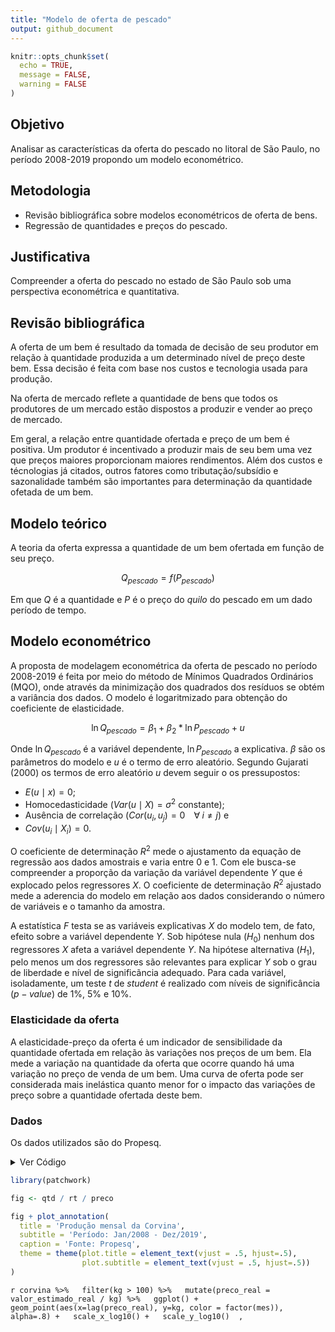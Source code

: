 ```yaml
---
title: "Modelo de oferta de pescado"
output: github_document
---
```


```r
knitr::opts_chunk$set(
  echo = TRUE,
  message = FALSE,
  warning = FALSE
)
```

## Objetivo

Analisar as características da oferta do pescado no litoral de São Paulo, no período 2008-2019 propondo um modelo econométrico.

## Metodologia

 * Revisão bibliográfica sobre modelos econométricos de oferta de bens.
 * Regressão de quantidades e preços do pescado.
 
## Justificativa

Compreender a oferta do pescado no estado de São Paulo sob uma perspectiva econométrica e quantitativa.

## Revisão bibliográfica

A oferta de um bem é resultado da tomada de decisão de seu produtor em relação à quantidade produzida a um determinado nível de preço deste bem. Essa decisão é feita com base nos custos e tecnologia usada para produção.

Na oferta de mercado reflete a quantidade de bens que todos os produtores de um mercado estão dispostos a produzir e vender ao preço de mercado.

Em geral, a relação entre quantidade ofertada e preço de um bem é positiva. Um produtor é incentivado a produzir mais de seu bem uma vez que preços maiores proporcionam maiores rendimentos. Além dos custos e técnologias já citados, outros fatores como tributação/subsídio e sazonalidade também são importantes para determinação da quantidade ofetada de um bem.

## Modelo teórico

A teoria da oferta expressa a quantidade de um bem ofertada em função de seu preço.

$$Q_{pescado} = f(P_{pescado})$$

Em que $Q$ é a quantidade e $P$ é o preço do *quilo* do pescado em um dado período de tempo.

## Modelo econométrico

A proposta de modelagem econométrica da oferta de pescado  no período 2008-2019 é feita por meio do método de Mínimos Quadrados Ordinários (MQO), onde através da minimização dos quadrados dos resíduos se obtém a variância dos dados. O modelo é logaritmizado para obtenção do coeficiente de elasticidade.

$$\ln{Q_{pescado}} = \beta_{1} + \beta_{2} * \ln{P_{pescado}} + u$$

Onde $\ln{Q_{pescado}}$ é a variável dependente, $\ln{P_{pescado}}$ a explicativa. $\beta$ são os parâmetros do modelo e $u$ é o termo de erro aleatório. Segundo Gujarati (2000) os termos de erro aleatório $u$ devem seguir o os pressupostos:
 
  * $E(u \mid x) = 0$;
  * Homocedasticidade ($Var(u \mid X) = \sigma^{2}$ constante);
  * Ausência de correlação ($Cor(u_i, u_j) = 0 \;\;\;\; \forall \; i \ne j$) e 
  * $Cov(u_i \mid X_i) = 0$.

O coeficiente de determinação $R^2$ mede o ajustamento da equação de regressão aos dados amostrais e varia entre $0$ e $1$. Com ele busca-se compreender a proporção da variação da variável dependente $Y$ que é explocado pelos regressores $X$. O coeficiente de determinação $R^2$ ajustado mede a aderencia do modelo em relação aos dados considerando o número de variáveis e o tamanho da amostra.

A estatística $F$ testa se as variáveis explicativas $X$ do modelo tem, de fato, efeito sobre a variável dependente $Y$. Sob hipótese nula ($H_0$) nenhum dos regressores $X$ afeta a variável dependente $Y$. Na hipótese alternativa ($H_1$), pelo menos um dos regressores são relevantes para explicar $Y$ sob o grau de liberdade e nível de significãncia adequado. Para cada variável, isoladamente, um teste $t$ de *student* é realizado com níveis de significância ($p-value$) de 1\%, 5\% e 10\%.

### Elasticidade da oferta

A elasticidade-preço da oferta é um indicador de sensibilidade da quantidade ofertada em relação às variações nos preços de um bem. Ela mede a variação na quantidade da oferta que ocorre quando há uma variação no preço de venda de um bem. Uma curva de oferta pode ser considerada mais inelástica quanto menor for o impacto das variações de preço sobre a quantidade ofertada deste bem.

### Dados

Os dados utilizados são do Propesq.

<details>
    <summary>
    Ver Código
    </summary>

```r
library(tidyverse)
library(kableExtra)
library(lubridate)

propesq <- "../data/propesq.rds" %>% read_rds()

#BETSsearch(description = "IPCA", lang = 'pt')
ipca_ts <- BETS::BETSget(code = "433")

ipca <- tibble(ipca = as.numeric(ipca_ts) / 100,
               periodo = seq(ymd('1980-01-01'), ymd('2020-03-01'), by = 'month')
               )

base <- c(100)
base_100 <- c()

for(i in 1:length(ipca$ipca)) {
  
  base_100 <- (1 + ipca$ipca[i]) * base[i]
  
  base <- c(base, base_100)
}

ipca <- ipca %>% mutate(base = base[-1])

corvina <- propesq %>% 
  filter(valor_estimado > 0 & pescado == "Corvina" & ano > 2007) %>%
  left_join(., ipca, by="periodo")

ipca_jun2018 <- ipca %>% filter(periodo == as.Date("2018-06-01")) %>% pull(base)

corvina <- corvina %>% 
  mutate(valor_estimado_real = valor_estimado * ipca_jun2018 / base)


qtd <- corvina %>% 
  #filter(ano > 2015) %>% 
  group_by(pescado, periodo) %>%
  mutate(kg = sum(kg)) %>%
  ggplot() +
  geom_line(aes(x=periodo, y=kg/1000), color = "darkblue") +
  labs(y = "",
       x="",
       title = "Produção (ton.)") +
  scale_x_date(date_breaks = "1 year", date_labels = "%Y") +
  scale_y_continuous(breaks = seq(0,500, 100),
                     labels = paste0(seq(0,500, 100),"t"),
                     limits = c(0,500)) +
  theme_bw()


kg <- corvina %>% 
  #filter(ano > 2015) %>% 
  group_by(pescado, periodo) %>%
  mutate(kg = sum(kg))

rt <- corvina %>% 
  #filter(ano > 2015) %>% 
  group_by(pescado, periodo) %>%
  mutate(valor_estimado_real = sum(valor_estimado_real),
         valor_estimado_nominal = sum(valor_estimado)) %>%
  ggplot() +
  geom_line(aes(x=periodo, y=valor_estimado_real/1000), color = "darkgreen") +
  geom_line(aes(x = periodo, y = valor_estimado_nominal/1000), color = "darkred", alpha=0.5) +
  labs(y = "",
       x="",
       title = "Valor estimado (R$/mil)") +
  scale_x_date(date_breaks = "1 year", date_labels = "%Y") +
  scale_y_continuous(breaks = seq(0,2500, 250),
                     labels = paste0("R$", seq(0,2500, 250)),
                     limits = c(0,2500)) +
  theme_bw()


preco <- corvina %>%
  group_by(pescado, periodo) %>%
  mutate(valor_estimado_real = sum(valor_estimado_real),
         valor_estimado = sum(valor_estimado),
         kg = sum(kg),
         preco_real = valor_estimado_real / kg,
         preco_nominal = valor_estimado / kg) %>%
  ggplot() +
  geom_line(aes(x = periodo, y = preco_real), color = "darkgreen") +
  geom_line(aes(x = periodo, y = preco_nominal), color = "darkred", alpha=0.5) +
  labs(y = "",
       x="",
       title = "Valor unitário (R$/Kg)") + 
  scale_y_continuous(breaks = seq(0, 9.5, 1),
                     labels = paste0("R$", seq(0, 9.5, 1), ",00"),
                     limits = c(0, 9.5)) +
  scale_x_date(date_breaks = '1 year', date_labels = "%Y") +
  theme_bw()
```

</details>

```r
library(patchwork)

fig <- qtd / rt / preco

fig + plot_annotation(
  title = 'Produção mensal da Corvina',
  subtitle = 'Período: Jan/2008 - Dez/2019',
  caption = 'Fonte: Propesq',
  theme = theme(plot.title = element_text(vjust = .5, hjust=.5),
                plot.subtitle = element_text(vjust = .5, hjust=.5))
)
```

```r
corvina %>%
  filter(kg > 100) %>%
  mutate(preco_real = valor_estimado_real / kg) %>%
  ggplot() +
  geom_point(aes(x=lag(preco_real), y=kg, color = factor(mes)), alpha=.8) +
  scale_x_log10() +
  scale_y_log10()
 ,```

